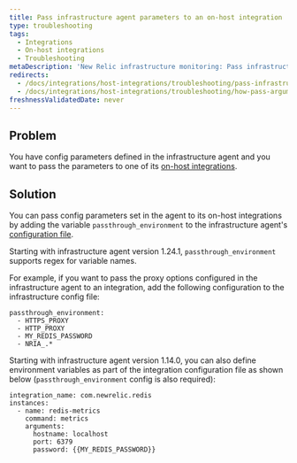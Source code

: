 ```yaml
---
title: Pass infrastructure agent parameters to an on-host integration
type: troubleshooting
tags:
  - Integrations
  - On-host integrations
  - Troubleshooting
metaDescription: 'New Relic infrastructure monitoring: Pass infrastructure agent parameters to on-host Integrations.'
redirects:
  - /docs/integrations/host-integrations/troubleshooting/pass-infrastructure-agent-parameters-host-integration
  - /docs/integrations/host-integrations/troubleshooting/how-pass-arguments-infrastructure-agent-host-integration
freshnessValidatedDate: never
---
```


## Problem

You have config parameters defined in the infrastructure agent and you want to pass the parameters to one of its [on-host integrations](/docs/infrastructure/host-integrations/installation/install-infrastructure-host-integrations).

## Solution

You can pass config parameters set in the agent to its on-host integrations by adding the variable `passthrough_environment` to the infrastructure agent's [configuration file](/docs/infrastructure/install-infrastructure-agent/configuration/infrastructure-agent-configuration-settings/#passthrough_-environment).

Starting with infrastructure agent version 1.24.1, `passthrough_environment` supports regex for variable names.

For example, if you want to pass the proxy options configured in the infrastructure agent to an integration, add the following configuration to the infrastructure config file:

```
passthrough_environment:
  - HTTPS_PROXY
  - HTTP_PROXY
  - MY_REDIS_PASSWORD
  - NRIA_.*
```

Starting with infrastructure agent version 1.14.0, you can also define environment variables as part of the integration configuration file as shown below (`passthrough_environment` config is also required):

```
integration_name: com.newrelic.redis
instances:
  - name: redis-metrics
    command: metrics
    arguments:
      hostname: localhost
      port: 6379
      password: {{MY_REDIS_PASSWORD}}
```
